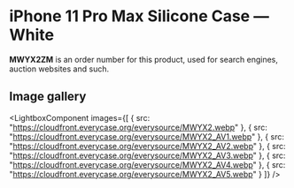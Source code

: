
# iPhone 11 Pro Max Silicone Case — White

<Callout type='info' emoji='👉🏻'>**MWYX2ZM** is an order number for this product, used for search engines, auction websites and such.</Callout>

## Image gallery

<LightboxComponent
    images={[
      {
        src: "https://cloudfront.everycase.org/everysource/MWYX2.webp"
      },
      {
        src: "https://cloudfront.everycase.org/everysource/MWYX2_AV1.webp"
      },
      {
        src: "https://cloudfront.everycase.org/everysource/MWYX2_AV2.webp"
      },
      {
        src: "https://cloudfront.everycase.org/everysource/MWYX2_AV3.webp"
      },
      {
        src: "https://cloudfront.everycase.org/everysource/MWYX2_AV4.webp"
      },
      {
        src: "https://cloudfront.everycase.org/everysource/MWYX2_AV5.webp"
      }
    ]}
  />
